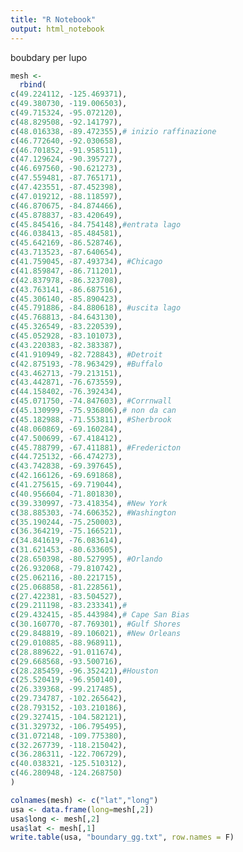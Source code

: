 ```yaml
---
title: "R Notebook"
output: html_notebook
---
```


boubdary per lupo

```r
mesh <-
  rbind(
c(49.224112, -125.469371),
c(49.380730, -119.006503),
c(49.715324, -95.072120),
c(48.829508, -92.141797),
c(48.016338, -89.472355),# inizio raffinazione
c(46.772640, -92.030658),
c(46.701852, -91.958511),
c(47.129624, -90.395727),
c(46.697560, -90.621273),
c(47.559481, -87.765171),
c(47.423551, -87.452398),
c(47.019212, -88.118597),
c(46.870675, -84.874466),
c(45.878837, -83.420649),
c(45.845416, -84.754148),#entrata lago
c(46.038413, -85.484581),
c(45.642169, -86.528746),
c(43.713523, -87.640654),
c(41.759045, -87.493734), #Chicago
c(41.859847, -86.711201),
c(42.837978, -86.323708),
c(43.763141, -86.687516),
c(45.306140, -85.890423),
c(45.791886, -84.880618), #uscita lago
c(45.768813, -84.643130),
c(45.326549, -83.220539),
c(45.052928, -83.101073),
c(43.220383, -82.383387),
c(41.910949, -82.728843), #Detroit
c(42.875193, -78.963429), #Buffalo
c(43.462713, -79.213151),
c(43.442871, -76.673559),
c(44.158402, -76.392434),
c(45.071750, -74.847603), #Corrnwall
c(45.130999, -75.936806),# non da can
c(45.182988, -71.553811), #Sherbrook
c(48.060869, -69.160284),
c(47.500699, -67.418412),
c(45.788799, -67.411881), #Fredericton
c(44.725132, -66.474273),
c(43.742838, -69.397645),
c(42.166126, -69.691868),
c(41.275615, -69.719044),
c(40.956604, -71.801830), 
c(39.330997, -73.418354), #New York
c(38.885303, -74.606352), #Washington
c(35.190244, -75.250003),
c(36.364219, -75.166521),
c(34.841619, -76.083614),
c(31.621453, -80.633605),    
c(28.650398, -80.527995), #Orlando
c(26.932068, -79.810742),    
c(25.062116, -80.221715),  
c(25.068858, -81.228561),
c(27.422381, -83.504527),    
c(29.211198, -83.233341),#
c(29.432415, -85.443984),# Cape San Bias
c(30.160770, -87.769301), #Gulf Shores
c(29.848819, -89.106021), #New Orleans
c(29.010885, -88.968911),
c(28.889622, -91.011674),
c(29.668568, -93.500716),
c(28.285459, -96.352421),#Houston
c(25.520419, -96.950140),
c(26.339368, -99.217485),
c(29.734787, -102.265642),
c(28.793152, -103.210186),
c(29.327415, -104.582121),
c(31.329732, -106.795495),
c(31.072148, -109.775380),    
c(32.267739, -118.215042),    
c(36.286311, -122.706729),    
c(40.038321, -125.510312),
c(46.280948, -124.268750)
)

colnames(mesh) <- c("lat","long")
usa <- data.frame(long=mesh[,2])
usa$long <- mesh[,2]
usa$lat <- mesh[,1]  
write.table(usa, "boundary_gg.txt", row.names = F) 
```


